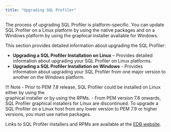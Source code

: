 ```yaml
---
title: "Upgrading SQL Profiler"
---
```


The process of upgrading SQL Profiler is platform-specific. You can update SQL Profiler on a Linux platform by using the native packages and on a Windows platform by using the graphical installer available for Windows. 

This section provides detailed information about upgrading the SQL Profiler:

-   **Upgrading a SQL Profiler Installation on Linux** – Provides detailed information about upgrading your SQL Profiler on Linux platforms.
-   **Upgrading a SQL Profiler Installation on Windows** - Provides information about upgrading your SQL Profiler from one major version to another on the Windows platform.

!!! Note
    - Prior to PEM 7.8 release, SQL Profiler could be installed on Linux either by using the     
      graphical installer or by using the RPMs. 
    - From PEM version 7.8 onwards, SQL Profiler graphical installers for Linux are discontinued. To upgrade a 
      SQL Profiler on a Linux host from any lower version to PEM 7.9 or higher versions, you must use native packages.

Links to SQL Profiler installers and RPMs are available at the [EDB website](https://www.enterprisedb.com/downloads/edb-postgres-enterprise-manager).